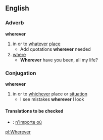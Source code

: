 ==English==
===Adverb===
'''wherever'''
#in or to [[whatever]] [[place]]
#* Add quotations '''wherever''' needed
#[[where]]
#* '''Wherever''' have you been, all my life?
===Conjugation===
'''wherever'''
#in or to [[whichever]] place or [[situation]]
#* I see mistakes '''wherever''' I look


====Translations to be checked====
*{{fr}}: [[n'importe où]]

[[pl:Wherever]]